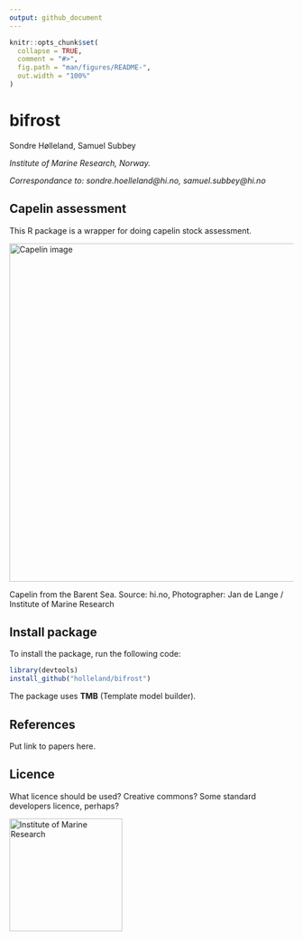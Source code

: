 ```yaml
---
output: github_document
---
```


<!-- README.md is generated from README.Rmd. Please edit that file -->

```r
knitr::opts_chunk$set(
  collapse = TRUE,
  comment = "#>",
  fig.path = "man/figures/README-",
  out.width = "100%"
)
```

# bifrost
Sondre Hølleland, Samuel Subbey
<!-- badges: start -->
<!-- badges: end -->


*Institute of Marine Research, Norway.* 

*Correspondance to: sondre.hoelleland@hi.no, samuel.subbey@hi.no* 
 
## Capelin assessment

This R package is a wrapper for doing capelin stock assessment. 


<img src="https://www.hi.no/resources/imr/HI-027799.jpg/articleimg"
alt="Capelin image" width="600"/>

Capelin from the Barent Sea. Source: hi.no,  Photographer: Jan de Lange / Institute of Marine Research

## Install package

To install the package, run the following code: 

```r
library(devtools)
install_github("holleland/bifrost")
```
The package uses **TMB** (Template model builder). 

## References

Put link to papers here.


## Licence
What licence should be used? Creative commons? Some standard developers licence, perhaps?

<img src="https://www.hi.no/en/hi/resources/layout/HI-logo-farger-engelsk.svg/original"
alt="Institute of Marine Research" width="200"/>

